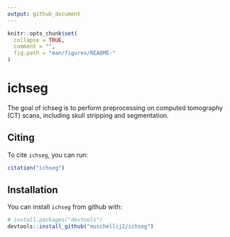 ```yaml
---
output: github_document
---
```


<!-- README.md is generated from README.Rmd. Please edit that file -->

```r
knitr::opts_chunk$set(
  collapse = TRUE,
  comment = "",
  fig.path = "man/figures/README-"
)
```
# ichseg 

The goal of ichseg is to perform preprocessing on computed tomography (CT) scans, including skull stripping and segmentation.

## Citing

To cite `ichseg`, you can run:

```r
citation("ichseg")
```

## Installation

You can install `ichseg` from github with:

```r
# install.packages("devtools")
devtools::install_github("muschellij2/ichseg")
```


